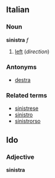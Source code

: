 ==Italian==
===Noun===
'''sinistra''' ''f''

# [[left]] (''direction'')

===Antonyms===
*[[destra]]

===Related terms===
*[[sinistrese]]
*[[sinistro]]
*[[sinistrorso]]

==Ido==
===Adjective===
'''sinistra'''